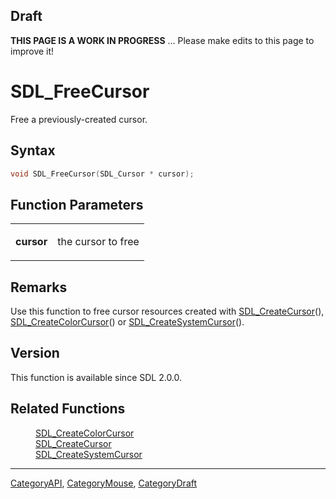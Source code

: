 
== Draft ==

'''THIS PAGE IS A WORK IN PROGRESS''' ... Please make edits to this page to improve it!
= SDL_FreeCursor =

Free a previously-created cursor.

== Syntax ==

<syntaxhighlight lang='c'>
void SDL_FreeCursor(SDL_Cursor * cursor);
</syntaxhighlight>

== Function Parameters ==

{|
|'''cursor'''
|the cursor to free
|}

== Remarks ==

Use this function to free cursor resources created with
[[SDL_CreateCursor]](), [[SDL_CreateColorCursor]]() or
[[SDL_CreateSystemCursor]]().

== Version ==

This function is available since SDL 2.0.0.

== Related Functions ==

:[[SDL_CreateColorCursor]]
:[[SDL_CreateCursor]]
:[[SDL_CreateSystemCursor]]

----
[[CategoryAPI]], [[CategoryMouse]], [[CategoryDraft]]


